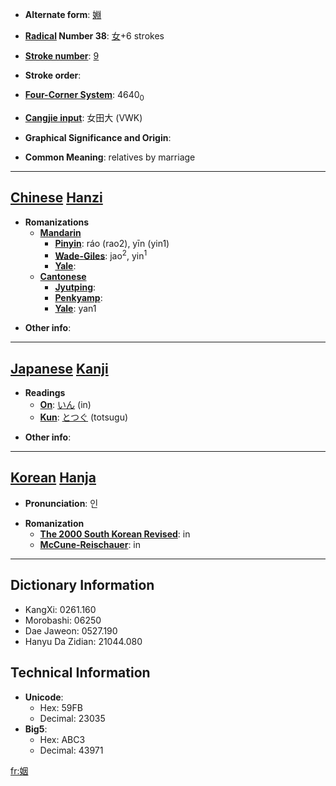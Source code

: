 * '''Alternate form''': [[婣]]

* '''[[Wiktionary:Chinese radical index| Radical]] Number 38''': [[Wiktionary:Chinese radical index 女|女]]+6 strokes

* '''[[Wiktionary:Chinese total strokes index|Stroke number]]''': [[Wiktionary:Chinese total strokes index 9|9]]

* '''Stroke order''': 

* '''[[Wiktionary:Chinese four corner index|Four-Corner System]]''': 4640<sub>0</sub>

* '''[[Wiktionary:Chinese Cangjie index|Cangjie input]]''': 女田大 (VWK)

* '''Graphical Significance and Origin''': 

* '''Common Meaning''': relatives by marriage

----

== [[Chinese]] [[Hanzi]] ==

* '''Romanizations'''
** '''[[Mandarin]]'''
*** '''[[Pinyin]]''': ráo (rao2), yīn (yin1)
*** '''[[Wade-Giles]]''': jao<sup>2</sup>, yin<sup>1</sup>
*** '''[[Yale]]''': 
** '''[[Cantonese]]'''
*** '''[[Jyutping]]''':
*** '''[[Penkyamp]]''': 
*** '''[[Yale]]''': yan1

* '''Other info''': 

----

== [[Japanese]] [[Kanji]] ==

* '''Readings'''
** '''[[On]]''': [[いん]] (in)
** '''[[Kun]]''': [[とつぐ]] (totsugu)

* '''Other info''':  

----

== [[Korean]] [[Hanja]] ==

* '''Pronunciation''': 인

* '''Romanization'''
** '''[[The 2000 South Korean Revised Romanization|The 2000 South Korean Revised]]''': in
** '''[[McCune-Reischauer]]''': in

----

== Dictionary Information ==

* KangXi: 0261.160
* Morobashi: 06250
* Dae Jaweon: 0527.190
* Hanyu Da Zidian: 21044.080

== Technical Information ==

* '''Unicode''':
** Hex: 59FB
** Decimal: 23035
* '''Big5''':
** Hex: ABC3
** Decimal: 43971

[[fr:姻]]